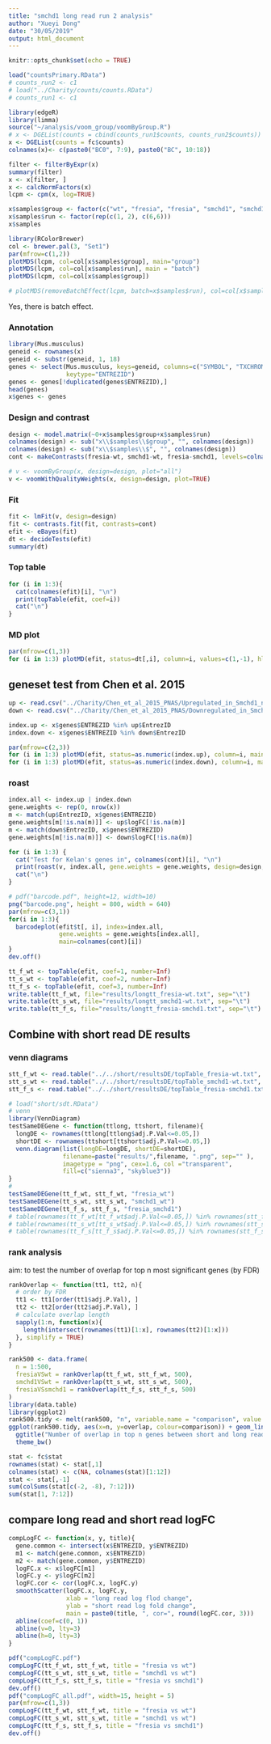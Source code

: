 ```yaml
---
title: "smchd1 long read run 2 analysis"
author: "Xueyi Dong"
date: "30/05/2019"
output: html_document
---
```


```r
knitr::opts_chunk$set(echo = TRUE)
```

```r
load("countsPrimary.RData")
# counts_run2 <- c1
# load("../Charity/counts/counts.RData")
# counts_run1 <- c1
```

```r
library(edgeR)
library(limma)
source("~/analysis/voom_group/voomByGroup.R")
# x <- DGEList(counts = cbind(counts_run1$counts, counts_run2$counts))
x <- DGEList(counts = fc$counts)
colnames(x)<- c(paste0("BC0", 7:9), paste0("BC", 10:18))

filter <- filterByExpr(x)
summary(filter)
x <- x[filter, ]
x <- calcNormFactors(x)
lcpm <- cpm(x, log=TRUE)

x$samples$group <- factor(c("wt", "fresia", "fresia", "smchd1", "smchd1", "wt", "wt", "fresia", "wt", "wt", "smchd1", "fresia"))
x$samples$run <- factor(rep(c(1, 2), c(6,6)))
x$samples

library(RColorBrewer)
col <- brewer.pal(3, "Set1")
par(mfrow=c(1,2))
plotMDS(lcpm, col=col[x$samples$group], main="group")
plotMDS(lcpm, col=col[x$samples$run], main = "batch")
plotMDS(lcpm, col=col[x$samples$group])

# plotMDS(removeBatchEffect(lcpm, batch=x$samples$run), col=col[x$samples$group], main="group")
```
Yes, there is batch effect.

### Annotation

```r
library(Mus.musculus)
geneid <- rownames(x)
geneid <- substr(geneid, 1, 18)
genes <- select(Mus.musculus, keys=geneid, columns=c("SYMBOL", "TXCHROM","ENSEMBL"), 
                keytype="ENTREZID")
genes <- genes[!duplicated(genes$ENTREZID),]
head(genes)
x$genes <- genes
```

### Design and contrast

```r
design <- model.matrix(~0+x$samples$group+x$samples$run)
colnames(design) <- sub("x\\$samples\\$group", "", colnames(design))
colnames(design) <- sub("x\\$samples\\$", "", colnames(design))
cont <- makeContrasts(fresia-wt, smchd1-wt, fresia-smchd1, levels=colnames(design))
```

```r
# v <- voomByGroup(x, design=design, plot="all")
v <- voomWithQualityWeights(x, design=design, plot=TRUE)
```

### Fit

```r
fit <- lmFit(v, design=design)
fit <- contrasts.fit(fit, contrasts=cont)
efit <- eBayes(fit)
dt <- decideTests(efit)
summary(dt)
```

### Top table

```r
for (i in 1:3){
  cat(colnames(efit)[i], "\n")
  print(topTable(efit, coef=i))
  cat("\n")
}
```

### MD plot

```r
par(mfrow=c(1,3))
for (i in 1:3) plotMD(efit, status=dt[,i], column=i, values=c(1,-1), hl.col=c("red", "blue"))
```

## geneset test from Chen et al. 2015
```r
up <- read.csv("../Charity/Chen_et_al_2015_PNAS/Upregulated_in_Smchd1_null.csv", skip=1)
down <- read.csv("../Charity/Chen_et_al_2015_PNAS/Downregulated_in_Smchd1_null.csv", skip=1)

index.up <- x$genes$ENTREZID %in% up$EntrezID
index.down <- x$genes$ENTREZID %in% down$EntrezID

par(mfrow=c(2,3))
for (i in 1:3) plotMD(efit, status=as.numeric(index.up), column=i, main=paste0("Up genes in\n", colnames(efit)[i]))
for (i in 1:3) plotMD(efit, status=as.numeric(index.down), column=i, main=paste0("Down genes in\n", colnames(efit)[i]))
```

### roast
```r
index.all <- index.up | index.down
gene.weights <- rep(0, nrow(x))
m <- match(up$EntrezID, x$genes$ENTREZID)
gene.weights[m[!is.na(m)]] <- up$logFC[!is.na(m)]
m <- match(down$EntrezID, x$genes$ENTREZID)
gene.weights[m[!is.na(m)]] <- down$logFC[!is.na(m)]

for (i in 1:3) {
  cat("Test for Kelan's genes in", colnames(cont)[i], "\n")
  print(roast(v, index.all, gene.weights = gene.weights, design=design, contrast=cont[,i]))
  cat("\n")
}

# pdf("barcode.pdf", height=12, width=10)
png("barcode.png", height = 800, width = 640)
par(mfrow=c(3,1))
for(i in 1:3){
  barcodeplot(efit$t[, i], index=index.all,
              gene.weights = gene.weights[index.all],
              main=colnames(cont)[i])
}
dev.off()
```

```r
tt_f_wt <- topTable(efit, coef=1, number=Inf)
tt_s_wt <- topTable(efit, coef=2, number=Inf)
tt_f_s <- topTable(efit, coef=3, number=Inf)
write.table(tt_f_wt, file="results/longtt_fresia-wt.txt", sep="\t")
write.table(tt_s_wt, file="results/longtt_smchd1-wt.txt", sep="\t")
write.table(tt_f_s, file="results/longtt_fresia-smchd1.txt", sep="\t")
```

## Combine with short read DE results

### venn diagrams

```r
stt_f_wt <- read.table("../../short/resultsDE/topTable_fresia-wt.txt", sep="\t")
stt_s_wt <- read.table("../../short/resultsDE/topTable_smchd1-wt.txt", sep="\t")
stt_f_s <- read.table("../../short/resultsDE/topTable_fresia-smchd1.txt", sep="\t")
```

```r
# load("short/sdt.RData")
# venn
library(VennDiagram)
testSameDEGene <- function(ttlong, ttshort, filename){
  longDE <- rownames(ttlong[ttlong$adj.P.Val<=0.05,])
  shortDE <- rownames(ttshort[ttshort$adj.P.Val<=0.05,])
  venn.diagram(list(longDE=longDE, shortDE=shortDE), 
               filename=paste("results/",filename, ".png", sep="" ), 
               imagetype = "png", cex=1.6, col ="transparent",
               fill=c("sienna3", "skyblue3"))
}
# 
testSameDEGene(tt_f_wt, stt_f_wt, "fresia_wt")
testSameDEGene(tt_s_wt, stt_s_wt, "smchd1_wt")
testSameDEGene(tt_f_s, stt_f_s, "fresia_smchd1")
# table(rownames(tt_f_wt[tt_f_wt$adj.P.Val<=0.05,]) %in% rownames(stt_f_wt[stt_f_wt$adj.P.Val<=0.05,]))
# table(rownames(tt_s_wt[tt_s_wt$adj.P.Val<=0.05,]) %in% rownames(stt_s_wt[stt_s_wt$adj.P.Val<=0.05,]))
# table(rownames(tt_f_s[tt_f_s$adj.P.Val<=0.05,]) %in% rownames(stt_f_s[stt_f_s$adj.P.Val<=0.05,]))
```

### rank analysis

aim: to test the number of overlap for top n most significant genes (by FDR)

```r
rankOverlap <- function(tt1, tt2, n){
  # order by FDR
  tt1 <- tt1[order(tt1$adj.P.Val), ]
  tt2 <- tt2[order(tt2$adj.P.Val), ]
  # calculate overlap length
  sapply(1:n, function(x){
    length(intersect(rownames(tt1)[1:x], rownames(tt2)[1:x]))
  }, simplify = TRUE)
}

rank500 <- data.frame(
  n = 1:500,
  fresiaVSwt = rankOverlap(tt_f_wt, stt_f_wt, 500),
  smchd1VSwt = rankOverlap(tt_s_wt, stt_s_wt, 500),
  fresiaVSsmchd1 = rankOverlap(tt_f_s, stt_f_s, 500)
)
library(data.table)
library(ggplot2)
rank500.tidy <- melt(rank500, "n", variable.name = "comparison", value.name = "overlap")
ggplot(rank500.tidy, aes(x=n, y=overlap, colour=comparison)) + geom_line() + 
  ggtitle("Number of overlap in top n genes between short and long read") +
  theme_bw()
```



```r
stat <- fc$stat
rownames(stat) <- stat[,1]
colnames(stat) <- c(NA, colnames(stat)[1:12])
stat <- stat[,-1]
sum(colSums(stat[c(-2, -8), 7:12]))
sum(stat[1, 7:12])
```

## compare long read and short read logFC

```r
compLogFC <- function(x, y, title){
  gene.common <- intersect(x$ENTREZID, y$ENTREZID)
  m1 <- match(gene.common, x$ENTREZID)
  m2 <- match(gene.common, y$ENTREZID)
  logFC.x <- x$logFC[m1]
  logFC.y <- y$logFC[m2]
  logFC.cor <- cor(logFC.x, logFC.y)
  smoothScatter(logFC.x, logFC.y,
                xlab = "long read log flod change",
                ylab = "short read log fold change",
                main = paste0(title, ", cor=", round(logFC.cor, 3)))
  abline(coef=c(0, 1))
  abline(v=0, lty=3)
  abline(h=0, lty=3)
}

pdf("compLogFC.pdf")
compLogFC(tt_f_wt, stt_f_wt, title = "fresia vs wt")
compLogFC(tt_s_wt, stt_s_wt, title = "smchd1 vs wt")
compLogFC(tt_f_s, stt_f_s, title = "fresia vs smchd1")
dev.off()
pdf("compLogFC_all.pdf", width=15, height = 5)
par(mfrow=c(1,3))
compLogFC(tt_f_wt, stt_f_wt, title = "fresia vs wt")
compLogFC(tt_s_wt, stt_s_wt, title = "smchd1 vs wt")
compLogFC(tt_f_s, stt_f_s, title = "fresia vs smchd1")
dev.off()
```

